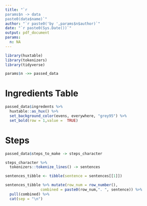 ```yaml
---
title: "`r 
params$n -> data
paste0(data$name)`"
author: "`r paste0('by ',params$n$author)`"
date: "`r paste0(Sys.Date())`"
output: pdf_document
params:
  n: NA
---
```



```r
library(huxtable)
library(tokenizers)
library(tidyverse)

params$n ->> passed_data
```

# Ingredients Table

```r

passed_data$ingredents %>% 
  huxtable::as_hux() %>% 
  set_background_color(evens, everywhere, "grey95") %>% 
  set_bold(row = 1,value =  TRUE)

```


# Steps 

```r

passed_data$steps_to_make -> steps_character

steps_character %>% 
  tokenizers::tokenize_lines() -> sentences

sentences_tibble <- tibble(sentence = sentences[[1]])

sentences_tibble %>% mutate(row_num = row_number(),
                combined = paste0(row_num,". ", sentence)) %>% 
  pull(combined) %>% 
  cat(sep = "\n")

```

